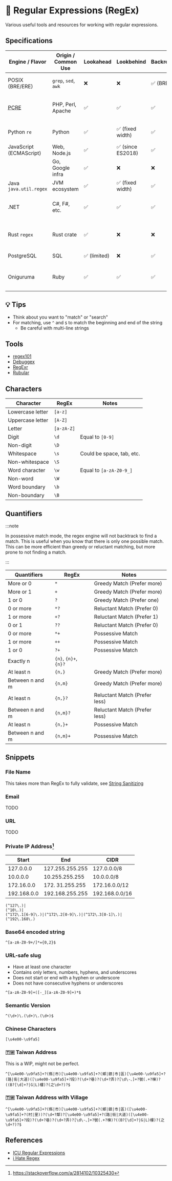 
# 🎰 Regular Expressions (RegEx)

Various useful tools and resources for working with regular expressions.

## Specifications

| Engine / Flavor                                               | Origin / Common Use  | Lookahead    | Lookbehind        | Backreferences   | Named Groups   | Unicode `\p{}`                 | Non-greedy Quantifiers | Guarantees Linear Time | Notable Traits                      |
| ------------------------------------------------------------- | -------------------- | ------------ | ----------------- | ---------------- | -------------- | ------------------------------ | ---------------------- | ---------------------- | ----------------------------------- |
| POSIX (BRE/ERE)                                               | `grep`, `sed`, `awk` | ❌           | ❌                | ✅ (BRE limited) | ❌             | Partial                        | ❌                     | ✅ (deterministic)     | Classic Unix tools, minimal         |
| <abbr title="Perl Compatible Regular Expressions">PCRE</abbr> | PHP, Perl, Apache    | ✅           | ✅                | ✅               | ✅             | ✅                             | ✅                     | ❌                     | De facto standard, very expressive  |
| Python `re`                                                   | Python               | ✅           | ✅ (fixed width)  | ✅               | ✅ (`?P<>`)    | Partial (full via `regex` lib) | ✅                     | ❌                     | PCRE-like with some constraints     |
| JavaScript (ECMAScript)                                       | Web, Node.js         | ✅           | ✅ (since ES2018) | ✅               | ✅ (`?<name>`) | ✅ (`\p{}` in ES2018+)         | ✅                     | ❌                     | Minimal but modern                  |
| <GitHubBadge slug="google/re2" />                             | Go, Google infra     | ✅           | ❌                | ❌               | ✅             | ✅                             | ✅                     | ✅                     | No backtracking, ultra fast         |
| Java `java.util.regex`                                        | JVM ecosystem        | ✅           | ✅ (fixed width)  | ✅               | ✅             | Partial                        | ✅                     | ❌                     | PCRE-ish, stable                    |
| .NET                                                          | C#, F#, etc.         | ✅           | ✅                | ✅               | ✅             | ✅                             | ✅                     | ❌                     | Very feature-rich, balancing groups |
| Rust `regex`                                                  | Rust crate           | ✅           | ❌                | ❌               | ✅             | ✅                             | ✅                     | ✅                     | Like RE2, safe & Unicode-first      |
| PostgreSQL                                                    | SQL                  | ✅ (limited) | ❌                | ✅               | ❌             | Partial                        | ❌                     | ❌                     | POSIX-based                         |
| Oniguruma                                                     | Ruby                 | ✅           | ✅                | ✅               | ✅             | ✅                             | ✅                     | ❌                     | Advanced Unicode and named groups   |

## 💡 Tips

- Think about you want to "match" or "search"
- For matching, use `^` and `$` to match the beginning and end of the string
  - Be careful with multi-line strings

## Tools

- [regex101](https://regex101.com/)
- [Debuggex](https://www.debuggex.com/)
- [RegExr](https://regexr.com/)
- [Rubular](https://rubular.com/)

## Characters

| Character        | RegEx      | Notes                     |
| ---------------- | ---------- | ------------------------- |
| Lowercase letter | `[a-z]`    |                           |
| Uppercase letter | `[A-Z]`    |                           |
| Letter           | `[a-zA-Z]` |                           |
| Digit            | `\d`       | Equal to `[0-9]`          |
| Non-digit        | `\D`       |                           |
| Whitespace       | `\s`       | Could be space, tab, etc. |
| Non-whitespace   | `\S`       |                           |
| Word character   | `\w`       | Equal to `[a-zA-Z0-9_]`   |
| Non-word         | `\W`       |                           |
| Word boundary    | `\b`       |                           |
| Non-boundary     | `\B`       |                           |

## Quantifiers

:::note

In possessive match mode, the regex engine will not backtrack to find a match. This is useful when you know that there is only one possible match. This can be more efficient than greedy or reluctant matching, but more prone to not finding a match.

:::

| Quantifiers     | RegEx                 | Notes                         |
| --------------- | --------------------- | ----------------------------- |
| More or 0       | `*`                   | Greedy Match (Prefer more)    |
| More or 1       | `+`                   | Greedy Match (Prefer more)    |
| 1 or 0          | `?`                   | Greedy Match (Prefer one)     |
| 0 or more       | `*?`                  | Reluctant Match (Prefer 0)    |
| 1 or more       | `+?`                  | Reluctant Match (Prefer 1)    |
| 0 or 1          | `??`                  | Reluctant Match (Prefer 0)    |
| 0 or more       | `*+`                  | Possessive Match              |
| 1 or more       | `++`                  | Possessive Match              |
| 1 or 0          | `?+`                  | Possessive Match              |
| Exactly n       | `{n}`, `{n}+`, `{n}?` |                               |
| At least n      | `{n,}`                | Greedy Match (Prefer more)    |
| Between n and m | `{n,m}`               | Greedy Match (Prefer more)    |
| At least n      | `{n,}?`               | Reluctant Match (Prefer less) |
| Between n and m | `{n,m}?`              | Reluctant Match (Prefer less) |
| At least n      | `{n,}+`               | Possessive Match              |
| Between n and m | `{n,m}+`              | Possessive Match              |

## Snippets

### File Name

This takes more than RegEx to fully validate, see [String Sanitizing](/string-sanitizing#file-name)

### Email

TODO

### URL

TODO

### Private IP Address[^1]

| Start       | End             | CIDR           |
| ----------- | --------------- | -------------- |
| 127.0.0.0   | 127.255.255.255 | 127.0.0.0/8    |
| 10.0.0.0    | 10.255.255.255  | 10.0.0.0/8     |
| 172.16.0.0  | 172. 31.255.255 | 172.16.0.0/12  |
| 192.168.0.0 | 192.168.255.255 | 192.168.0.0/16 |

```regex
(^127\.)|
(^10\.)|
(^172\.1[6-9]\.)|(^172\.2[0-9]\.)|(^172\.3[0-1]\.)|
(^192\.168\.)
```

[^1]: https://stackoverflow.com/a/2814102/10325430

### Base64 encoded string

```regex
^[a-zA-Z0-9+/]*={0,2}$
```

### URL-safe slug

- Have at least one character
- Contains only letters, numbers, hyphens, and underscores
- Does not start or end with a hyphen or underscore
- Does not have consecutive hyphens or underscores

```regex
^[a-zA-Z0-9]+([-_][a-zA-Z0-9]+)*$
```

### Semantic Version

```regex
^(\d+)\.(\d+)\.(\d+)$
```

### Chinese Characters

```regex
[\u4e00-\u9fa5]
```

### 🇹🇼 Taiwan Address

This is a WIP, might not be perfect.

```regex
^[\u4e00-\u9fa5]+?(縣|市)[\u4e00-\u9fa5]+?(鄉|鎮|市|區)[\u4e00-\u9fa5]+?(路|街|大道)([\u4e00-\u9fa5]+?段)?(\d+?巷)?(\d+?弄)?[\d\-、]+?號(.+?棟)?((B?[\d]+?|G|L)樓)?(之\d+?)?$
```

### 🇹🇼 Taiwan Address with Village

```regex
^[\u4e00-\u9fa5]+?(縣|市)[\u4e00-\u9fa5]+?(鄉|鎮|市|區)([\u4e00-\u9fa5]+?(村|里))?(\d+?鄰)?[\u4e00-\u9fa5]+?(路|街|大道)([\u4e00-\u9fa5]+?段)?(\d+?巷)?(\d+?弄)?[\d\-、]+?號(.+?棟)?((B?[\d]+?|G|L)樓)?(之\d+?)?$
```

## References

- [ICU Regular Expressions](https://unicode-org.github.io/icu/userguide/strings/regexp.html)
- [i Hate Regex](https://ihateregex.io/)
